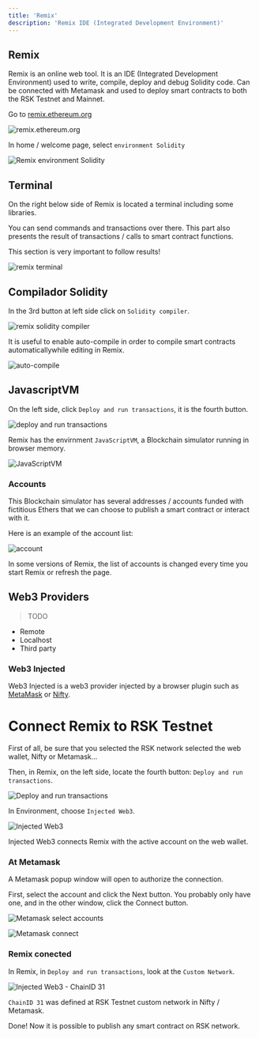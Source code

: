 ---
title: 'Remix'
description: 'Remix IDE (Integrated Development Environment)'
---

## Remix

Remix is an online web tool. It is an IDE (Integrated Development Environment) used to write, compile, deploy and debug Solidity code. Can be connected with Metamask and used to deploy smart contracts to both the RSK Testnet and Mainnet.

Go to
[remix.ethereum.org](https://remix.ethereum.org/)

![remix.ethereum.org](/img/courses/dev/02/remix/image-01.png)

In home / welcome page, select `environment Solidity`

![Remix environment Solidity](/img/courses/dev/02/remix/image-02.png)

## Terminal

On the right below side of Remix is located a terminal including some libraries.

You can send commands and transactions over there.
This part also presents the result of transactions / calls to smart contract functions.

This section is very important to follow results!

![remix terminal](/img/courses/dev/02/remix/image-03.png)

## Compilador Solidity

In the 3rd button at left side click on `Solidity compiler`.

![remix solidity compiler](/img/courses/dev/02/remix/image-04.png)

It is useful to enable auto-compile in order to compile smart contracts automaticallywhile editing in Remix.

![auto-compile](/img/courses/dev/02/remix/image-05.png)

## JavascriptVM

On the left side, click `Deploy and run transactions`, it is the fourth button.

![deploy and run transactions](/img/courses/dev/02/remix/image-10.png)

Remix has the envirnment `JavaScriptVM`, a Blockchain simulator running in browser memory.

![JavaScriptVM](/img/courses/dev/02/remix/image-11.png)

### Accounts

This Blockchain simulator has several addresses / accounts funded with fictitious Ethers
that we can choose to publish a smart contract or interact with it.

Here is an example of the account list:

![account](/img/courses/dev/02/remix/image-12.png)

In some versions of Remix,
the list of accounts is changed every time you start Remix or refresh the page.

## Web3 Providers

> TODO

- Remote
- Localhost
- Third party

### Web3 Injected

Web3 Injected is a web3 provider injected by a browser plugin such as
[MetaMask](https://metamask.io/) or [Nifty](https://www.poa.network/for-users/nifty-wallet).

# Connect Remix to RSK Testnet

First of all, be sure that you selected the RSK network selected the web wallet, Nifty or Metamask...

Then, in Remix, on the left side, locate the fourth button: `Deploy and run transactions`.

![Deploy and run transactions](/img/courses/dev/02/remix/image-13.png)

In Environment, choose `Injected Web3`.

![Injected Web3](/img/courses/dev/02/remix/image-14.png)

Injected Web3 connects Remix with the active account on the web wallet.

### At Metamask

A Metamask popup window will open to authorize the connection.

First, select the account and click the Next button.
You probably only have one, and in the other window, click the Connect button.

![Metamask select accounts](/img/courses/dev/02/remix/image-15.png)

![Metamask connect](/img/courses/dev/02/remix/image-16.png)

### Remix conected

In Remix, in `Deploy and run transactions`, look at the `Custom Network`.

![Injected Web3 - ChainID 31](/img/courses/dev/02/remix/image-17.png)

`ChainID 31` was defined at RSK Testnet custom network in Nifty / Metamask.

Done! Now it is possible to publish any smart contract on RSK network.
